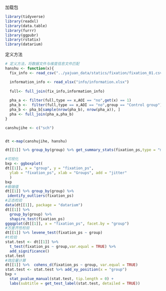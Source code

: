 加载包
```r
library(tidyverse)
library(readxl)
library(data.table)
library(furrr)
library(ggpubr)
library(rstatix)
library(datarium)
```

定义方法
```r
# 定义方法，将数据文件与维度信息文件匹配
hanshu <- function(x){
  fix_info <- read_csv("../yajuan_data/statics/fixation/fixation_01.csv")

  information_info <- read_xlsx("info/information.xlsx")
  
  full<- full_join(fix_info,information_info)
  
  pha_a <- filter(full,type == x,AOI == "no",get(x) == 1)
  pha_b <-  filter(full,type == x,AOI == "no",group == "Control group")
  pha_b <- pha_b[sample(nrow(pha_b), nrow(pha_a)), ]
  pha <- full_join(pha_a,pha_b)
}

canshujihe <- c("sch")


dt <-map(canshujihe, hanshu)
```


```r

dt[[1]] %>% group_by(group) %>% get_summary_stats(fixation_ps,type = "mean_sd")

#可视化
bxp <- ggboxplot(
dt[[1]], x = "group", y = "fixation_ps", 
  ylab = "fixation_ps", xlab = "Groups", add = "jitter"
  )
bxp
#极端值
dt[[1]] %>% group_by(group) %>%
 identify_outliers(fixation_ps)
#正态检验
data(dt[[1]], package = "datarium")
dt[[1]] %>%
  group_by(group) %>%
  shapiro_test(fixation_ps)
ggqqplot(dt[[1]], x = "fixation_ps", facet.by = "group")
#方差齐性检验
dt[[1]] %>% levene_test(fixation_ps ~ group)
#t检验
stat.test <- dt[[1]] %>% 
  t_test(fixation_ps ~ group,var.equal = TRUE) %>%
  add_significance()
stat.test
#效应量计算
dt[[1]] %>%  cohens_d(fixation_ps ~ group, var.equal = TRUE)
stat.test <- stat.test %>% add_xy_position(x = "group")
bxp + 
  stat_pvalue_manual(stat.test, tip.length = 0) +
  labs(subtitle = get_test_label(stat.test, detailed = TRUE))

```







